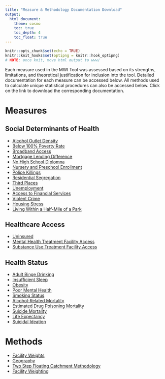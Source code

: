 ```yaml
---
title: "Measure & Methodology Documentation Download"
output: 
  html_document:
    theme: cosmo
    toc: true
    toc_depth: 4
    toc_float: true
---
```


```r
knitr::opts_chunk$set(echo = TRUE)
knitr::knit_hooks$set(optipng = knitr::hook_optipng)
# NOTE: once knit, move html output to www/
```

Each measure used in the MWI Tool was assessed based on its strengths, limitations, and theoretical justification for inclusion into the tool. Detailed documentation for each measure can be accessed below. All methods used to calculate unique statistical procedures can also be accessed below. Click on the link to download the corresponding documentation.

# Measures

## Social Determinants of Health 
- [Alcohol Outlet Density](https://github.com/mitre/hse-mwi/blob/main/Documentation/Measures/Alcohol_Outlet_Density.docx?raw=true){target="_blank"}
- [Below 100% Poverty Rate](https://github.com/mitre/hse-mwi/blob/main/Documentation/Measures/Below_100_Federal_Poverty_Level.docx?raw=true){target="_blank"}
- [Broadband Access](https://github.com/mitre/hse-mwi/blob/main/Documentation/Measures/Broadband_Access.docx?raw=true){target="_blank"}
- [Mortgage Lending Difference](https://github.com/mitre/hse-mwi/blob/main/Documentation/Measures/Mortgage_Lending_Difference.docx?raw=true){target="_blank"}
- [No High School Diplomna](https://github.com/mitre/hse-mwi/blob/main/Documentation/Measures/No_High_School_Diploma.docx?raw=true){target="_blank"}
- [Nursery and Preschool Enrollment](https://github.com/mitre/hse-mwi/blob/main/Documentation/Measures/Nursery_and_Preschool_Enrollment.docx?raw=true){target="_blank"}
- [Police Killings](https://github.com/mitre/hse-mwi/blob/main/Documentation/Measures/Police_Killings.docx?raw=true){target="_blank"}
- [Residential Segregation](https://github.com/mitre/hse-mwi/blob/main/Documentation/Measures/Residential_segregation.docx?raw=true){target="_blank"}
- [Third Places](https://github.com/mitre/hse-mwi/blob/main/Documentation/Measures/Third_Places.docx?raw=true){target="_blank"}
- [Unemployment](https://github.com/mitre/hse-mwi/blob/main/Documentation/Measures/Unemployment.docx?raw=true){target="_blank"}
- [Access to Financial Services](https://github.com/mitre/hse-mwi/blob/main/Documentation/Measures/Access_to_Financial_Services.docx?raw=true){target="_blank"}
- [Violent Crime](https://github.com/mitre/hse-mwi/blob/main/Documentation/Measures/Violent_crime.docx?raw=true){target="_blank"}
- [Housing Stress](https://github.com/mitre/hse-mwi/blob/main/Documentation/Measures/Housing_Stress.docx?raw=true){target="_blank"}
- [Living Within a Half-Mile of a Park](https://github.com/mitre/hse-mwi/blob/main/Documentation/Measures/Living_Within_a_Half_Mile_of_a_Park.docx?raw=true){target="_blank"}

## Healthcare Access
- [Uninsured](https://github.com/mitre/hse-mwi/blob/main/Documentation/Measures/Uninsured.docx?raw=true){target="_blank"}
- [Mental Health Treatment Facility Access](https://github.com/mitre/hse-mwi/blob/main/Documentation/Measures/Mental_Health_Treatment_Facility_Access.docx?raw=true){target="_blank"}
- [Substance Use Treatment Facility Access](https://github.com/mitre/hse-mwi/blob/main/Documentation/Measures/Substance_Use_Treatment_Facility_Access.docx?raw=true){target="_blank"}

## Health Status
- [Adult Binge Drinking](https://github.com/mitre/hse-mwi/blob/main/Documentation/Measures/Adult_Binge_Drinking.docx?raw=true){target="_blank"}
- [Insufficient Sleep](https://github.com/mitre/hse-mwi/blob/main/Documentation/Measures/Insufficient_Sleep.docx?raw=true){target="_blank"}
- [Obesity](https://github.com/mitre/hse-mwi/blob/main/Documentation/Measures/Obesity.docx?raw=true){target="_blank"}
- [Poor Mental Health](https://github.com/mitre/hse-mwi/blob/main/Documentation/Measures/Poor_Mental_Health.docx?raw=true){target="_blank"}
- [Smoking Status](https://github.com/mitre/hse-mwi/blob/main/Documentation/Measures/Smoking_Status.docx?raw=true){target="_blank"}
- [Alcohol-Related Mortality](https://github.com/mitre/hse-mwi/blob/main/Documentation/Measures/Alcohol_Related_Mortality.docx?raw=true){target="_blank"}
- [Estimated Drug Poisoning Mortality](https://github.com/mitre/hse-mwi/blob/main/Documentation/Measures/Estimated_Drug_Poisoning_Mortality.docx?raw=true){target="_blank"}
- [Suicide Mortality](https://github.com/mitre/hse-mwi/blob/main/Documentation/Measures/Suicide_Mortality.docx?raw=true){target="_blank"}
- [Life Expectancy](https://github.com/mitre/hse-mwi/blob/main/Documentation/Measures/Life_Expectancy.docx?raw=true){target="_blank"}
- [Suicidal Ideation](https://github.com/mitre/hse-mwi/blob/main/Documentation/Measures/Suicidal_Ideation.docx?raw=true){target="_blank"}

# Methods
- [Facility Weights](https://github.com/mitre/hse-mwi/blob/main/Documentation/Methods/Facility%20Weights%20Methods.docx?raw=true){target="_blank"}
- [Geography](https://github.com/mitre/hse-mwi/blob/main/Documentation/Methods/Geography%20Methods.docx?raw=true){target="_blank"}
- [Two Step Floating Catchment Methodology](https://github.com/mitre/hse-mwi/blob/main/Documentation/Methods/Two%20Step%20FCA.docx?raw=true){target="_blank"}
- [Facility Weighting](https://github.com/mitre/hse-mwi/blob/main/Documentation/Methods/Weighting%20Methods.docx?raw=true){target="_blank"}